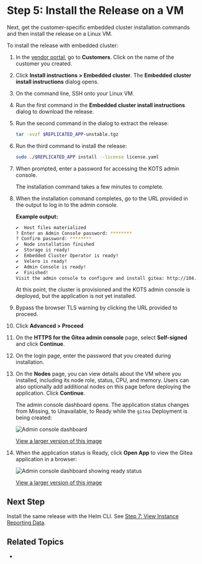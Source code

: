 
# Step 5: Install the Release on a VM

Next, get the customer-specific embedded cluster installation commands and then install the release on a Linux VM.

To install the release with embedded cluster:

1. In the [vendor portal](https://vendor.replicated.com), go to **Customers**. Click on the name of the customer you created.

1. Click **Install instructions > Embedded cluster**. The **Embedded cluster install instructions** dialog opens.

1. On the command line, SSH onto your Linux VM.

1. Run the first command in the **Embedded cluster install instructions** dialog to download the release.

1. Run the second command in the dialog to extract the release:

    ```bash
    tar -xvzf $REPLICATED_APP-unstable.tgz
    ```

1. Run the third command to install the release:

    ```bash
    sudo ./$REPLICATED_APP install --license license.yaml
    ```

1. When prompted, enter a password for accessing the KOTS admin console.

    The installation command takes a few minutes to complete.

1. When the installation command completes, go to the URL provided in the output to log in to the admin console.

    **Example output:**

    ```bash
    ✔  Host files materialized
    ? Enter an Admin Console password: ********
    ? Confirm password: ********
    ✔  Node installation finished
    ✔  Storage is ready!
    ✔  Embedded Cluster Operator is ready!
    ✔  Velero is ready!
    ✔  Admin Console is ready!
    ✔  Finished!
    Visit the admin console to configure and install gitea: http://104.155.145.60:30000
    ```

    At this point, the cluster is provisioned and the KOTS admin console is deployed, but the application is not yet installed.

1. Bypass the browser TLS warning by clicking the URL provided to proceed.

1. Click **Advanced > Proceed**

1. On the **HTTPS for the Gitea admin console** page, select **Self-signed** and click **Continue**.

1. On the login page, enter the password that you created during installation.

1. On the **Nodes** page, you can view details about the VM where you installed, including its node role, status, CPU, and memory. Users can also optionally add additional nodes on this page before deploying the application. Click **Continue**. 

    The admin console dashboard opens. The application status changes from Missing, to Unavailable, to Ready while the `gitea` Deployment is being created:

    ![Admin console dashboard](/images/tutorial-gitea-unavailable.png)

    [View a larger version of this image](/images/tutorial-gitea-unavailable.png)

1. When the application status is Ready, click **Open App** to view the Gitea application in a browser:

    ![Admin console dashboard showing ready status](/images/tutorial-gitea-ready.png)

    [View a larger version of this image](/images/tutorial-gitea-ready.png)

## Next Step

Install the same release with the Helm CLI. See [Step 7: View Instance Reporting Data](tutorial-embedded-cluster-reporting).

## Related Topics

* 
